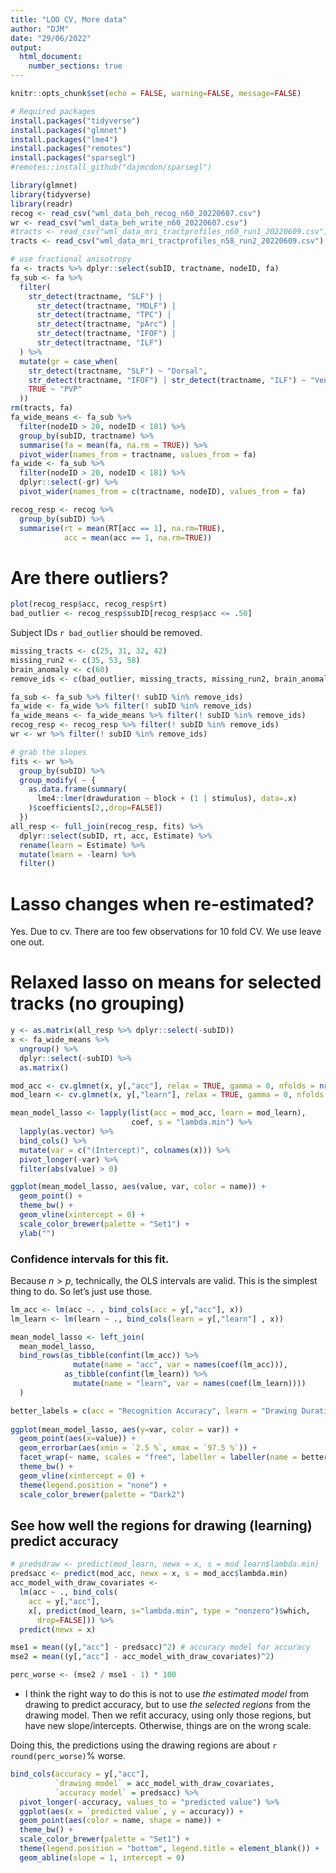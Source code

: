 ```yaml
---
title: "LOO CV, More data"
author: "DJM"
date: "29/06/2022"
output: 
  html_document:
    number_sections: true
---
```


```r
knitr::opts_chunk$set(echo = FALSE, warning=FALSE, message=FALSE)
```

```r
# Required packages
install.packages("tidyverse")
install.packages("glmnet")
install.packages("lme4")
install.packages("remotes")
install.packages("sparsegl")
#remotes::install_github("dajmcdon/sparsegl")

```

```r
library(glmnet)
library(tidyverse)
library(readr)
recog <- read_csv("wml_data_beh_recog_n60_20220607.csv")
wr <- read_csv("wml_data_beh_write_n60_20220607.csv")
#tracts <- read_csv("wml_data_mri_tractprofiles_n60_run1_20220609.csv")
tracts <- read_csv("wml_data_mri_tractprofiles_n58_run2_20220609.csv")

# use fractional anisotropy
fa <- tracts %>% dplyr::select(subID, tractname, nodeID, fa)
fa_sub <- fa %>%
  filter(
    str_detect(tractname, "SLF") |
      str_detect(tractname, "MDLF") |
      str_detect(tractname, "TPC") |
      str_detect(tractname, "pArc") |
      str_detect(tractname, "IFOF") |
      str_detect(tractname, "ILF") 
  ) %>%
  mutate(gr = case_when(
    str_detect(tractname, "SLF") ~ "Dorsal",
    str_detect(tractname, "IFOF") | str_detect(tractname, "ILF") ~ "Ventral",
    TRUE ~ "PVP"
  ))
rm(tracts, fa)
fa_wide_means <- fa_sub %>%
  filter(nodeID > 20, nodeID < 181) %>%
  group_by(subID, tractname) %>%
  summarise(fa = mean(fa, na.rm = TRUE)) %>%
  pivot_wider(names_from = tractname, values_from = fa)
fa_wide <- fa_sub %>%
  filter(nodeID > 20, nodeID < 181) %>%
  dplyr::select(-gr) %>%
  pivot_wider(names_from = c(tractname, nodeID), values_from = fa)

recog_resp <- recog %>%
  group_by(subID) %>%
  summarise(rt = mean(RT[acc == 1], na.rm=TRUE),
            acc = mean(acc == 1, na.rm=TRUE))
```

# Are there outliers?

```r
plot(recog_resp$acc, recog_resp$rt)
bad_outlier <- recog_resp$subID[recog_resp$acc <= .50]
```

Subject IDs `r bad_outlier` should be removed.

```r
missing_tracts <- c(25, 31, 32, 42)
missing_run2 <- c(35, 53, 58)
brain_anomaly <- c(60)
remove_ids <- c(bad_outlier, missing_tracts, missing_run2, brain_anomaly)

fa_sub <- fa_sub %>% filter(! subID %in% remove_ids)
fa_wide <- fa_wide %>% filter(! subID %in% remove_ids)
fa_wide_means <- fa_wide_means %>% filter(! subID %in% remove_ids)
recog_resp <- recog_resp %>% filter(! subID %in% remove_ids)
wr <- wr %>% filter(! subID %in% remove_ids)

# grab the slopes
fits <- wr %>%
  group_by(subID) %>%
  group_modify( ~ {
    as.data.frame(summary(
      lme4::lmer(drawduration ~ block + (1 | stimulus), data=.x)
    )$coefficients[2,,drop=FALSE])
  })
all_resp <- full_join(recog_resp, fits) %>%
  dplyr::select(subID, rt, acc, Estimate) %>%
  rename(learn = Estimate) %>%
  mutate(learn = -learn) %>%
  filter()
```

# Lasso changes when re-estimated?

Yes. Due to cv. There are too few observations for 10 fold CV. We use leave one out.


# Relaxed lasso on means for selected tracks (no grouping)

```r
y <- as.matrix(all_resp %>% dplyr::select(-subID))
x <- fa_wide_means %>% 
  ungroup() %>% 
  dplyr::select(-subID) %>% 
  as.matrix()
```


```r
mod_acc <- cv.glmnet(x, y[,"acc"], relax = TRUE, gamma = 0, nfolds = nrow(x))
mod_learn <- cv.glmnet(x, y[,"learn"], relax = TRUE, gamma = 0, nfolds = nrow(x))

mean_model_lasso <- lapply(list(acc = mod_acc, learn = mod_learn),
                           coef, s = "lambda.min") %>%
  lapply(as.vector) %>%
  bind_cols() %>%
  mutate(var = c("(Intercept)", colnames(x))) %>%
  pivot_longer(-var) %>%
  filter(abs(value) > 0)

ggplot(mean_model_lasso, aes(value, var, color = name)) +
  geom_point() + 
  theme_bw() +
  geom_vline(xintercept = 0) +
  scale_color_brewer(palette = "Set1") +
  ylab("")
```

### Confidence intervals for this fit.

Because $n > p$, technically, the OLS intervals are valid. This is the simplest thing to do. So let's just use those.


```r
lm_acc <- lm(acc ~. , bind_cols(acc = y[,"acc"], x))
lm_learn <- lm(learn ~ ., bind_cols(learn = y[,"learn"] , x))

mean_model_lasso <- left_join(
  mean_model_lasso,
  bind_rows(as_tibble(confint(lm_acc)) %>% 
              mutate(name = "acc", var = names(coef(lm_acc))),
            as_tibble(confint(lm_learn)) %>% 
              mutate(name = "learn", var = names(coef(lm_learn))))
  )

better_labels = c(acc = "Recognition Accuracy", learn = "Drawing Duration")
  
ggplot(mean_model_lasso, aes(y=var, color = var)) +
  geom_point(aes(x=value)) +
  geom_errorbar(aes(xmin = `2.5 %`, xmax = `97.5 %`)) +
  facet_wrap(~ name, scales = "free", labeller = labeller(name = better_labels)) +
  theme_bw() +
  geom_vline(xintercept = 0) +
  theme(legend.position = "none") +
  scale_color_brewer(palette = "Dark2")
```


## See how well the regions for drawing (learning) predict accuracy

```r
# predsdraw <- predict(mod_learn, newx = x, s = mod_learn$lambda.min)
predsacc <- predict(mod_acc, newx = x, s = mod_acc$lambda.min)
acc_model_with_draw_covariates <- 
  lm(acc ~ ., bind_cols(
    acc = y[,"acc"], 
    x[, predict(mod_learn, s="lambda.min", type = "nonzero")$which,
      drop=FALSE])) %>%
  predict(newx = x)

mse1 = mean((y[,"acc"] - predsacc)^2) # accuracy model for accuracy
mse2 = mean((y[,"acc"] - acc_model_with_draw_covariates)^2)

perc_worse <- (mse2 / mse1 - 1) * 100 
```

* I think the right way to do this is not to use _the estimated model_ from drawing to predict accuracy, but to use _the selected regions_ from the drawing model. Then we refit accuracy, using only those regions, but have new slope/intercepts. Otherwise, things are on the wrong scale. 

Doing this, the predictions using the drawing regions are about `r round(perc_worse)`% worse.

```r
bind_cols(accuracy = y[,"acc"], 
          `drawing model` = acc_model_with_draw_covariates,
          `accuracy model` = predsacc) %>%
  pivot_longer(-accuracy, values_to = "predicted value") %>%
  ggplot(aes(x = `predicted value`, y = accuracy)) + 
  geom_point(aes(color = name, shape = name)) +
  theme_bw() +
  scale_color_brewer(palette = "Set1") +
  theme(legend.position = "bottom", legend.title = element_blank()) +
  geom_abline(slope = 1, intercept = 0)
```
